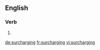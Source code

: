 
==English==

===Verb===
{{head|en}}

# {{present participle of|surcharge|lang=en}}

[[de:surcharging]]
[[fr:surcharging]]
[[vi:surcharging]]